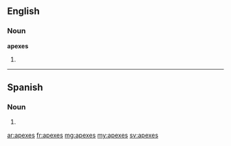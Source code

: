 ==English==

===Noun===
'''apexes'''

# {{plural of|apex}}

----
==Spanish==

===Noun===
{{head|es|noun form|g=m|g2=p}}

# {{plural of|nocat=1|ápex|lang=es}}

[[ar:apexes]]
[[fr:apexes]]
[[mg:apexes]]
[[my:apexes]]
[[sv:apexes]]